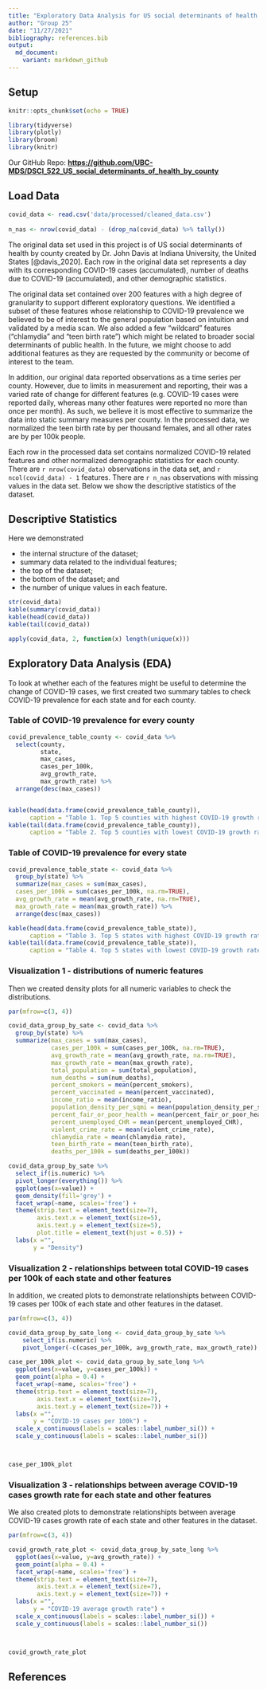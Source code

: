 ---
title: "Exploratory Data Analysis for US social determinants of health by county dataset"
author: "Group 25"
date: "11/27/2021"
bibliography: references.bib
output:
  md_document:
    variant: markdown_github
---


## Setup

```{r setup, include=FALSE}
knitr::opts_chunk$set(echo = TRUE)
```

```{r load libraries, message=FALSE, warning=FALSE}
library(tidyverse)
library(plotly)
library(broom)
library(knitr)
```

Our GitHub Repo:
[**https://github.com/UBC-MDS/DSCI_522_US_social_determinants_of_health_by_county**](https://github.com/UBC-MDS/DSCI_522_US_social_determinants_of_health_by_county){.uri}

## Load Data

```{r load datasets for this assignment, message=FALSE}
covid_data <- read.csv('data/processed/cleaned_data.csv')
  
n_nas <- nrow(covid_data) - (drop_na(covid_data) %>% tally())

```


The original data set used in this project is of US social determinants
of health by county created by Dr. John Davis at Indiana University, the
United States [@davis_2020]. Each row in the original data set represents a day with its corresponding
COVID-19 cases (accumulated), number of deaths due to COVID-19
(accumulated), and other demographic statistics.

The original data set contained over 200
features with a high degree of granularity to support different
exploratory questions. We identified a subset of these features whose
relationship to COVID-19 prevalence we believed to be of interest to the
general population based on intuition and validated by a media scan. We
also added a few "wildcard" features ("chlamydia" and "teen birth rate")
which might be related to broader social determinants of public health.
In the future, we might choose to add additional features as they are
requested by the community or become of interest to the team.

In addition, our original data reported observations as a time series per county. However, due to limits in measurement and reporting, their was a varied rate of change for different features (e.g. COVID-19 cases were reported daily, whereas many other features were reported no more than once per month). As such, we believe it is most effective to summarize the data into static summary measures per county. In the processed data, we normalized the teen birth rate by per thousand females, and all other rates are by per 100k people. 

Each row in the processed data set contains normalized COVID-19 related features and other normalized demographic statistics for each county. There are `r nrow(covid_data)` observations in the data set, and
`r ncol(covid_data) - 1` features. There are `r n_nas` observations with
missing values in the data set. Below we show the descriptive statistics
of the dataset. 


## Descriptive Statistics

Here we demonstrated

-   the internal structure of the dataset;
-   summary data related to the individual features;
-   the top of the dataset;
-   the bottom of the dataset; and
-   the number of unique values in each feature.

```{r check the descriptive stats of the data frame}
str(covid_data)
kable(summary(covid_data))
kable(head(covid_data))
kable(tail(covid_data))

apply(covid_data, 2, function(x) length(unique(x)))
```



## Exploratory Data Analysis (EDA)

To look at whether each of the features might be useful to determine the change of COVID-19 cases, we first created two summary tables to check COVID-19 prevalence for each state and for each county. 



### Table of COVID-19 prevalence for every county

```{r table of covid prevalence for each county, message=FALSE}
covid_prevalence_table_county <- covid_data %>%
  select(county, 
         state, 
         max_cases, 
         cases_per_100k, 
         avg_growth_rate, 
         max_growth_rate) %>%
  arrange(desc(max_cases)) 


kable(head(data.frame(covid_prevalence_table_county)), 
      caption = "Table 1. Top 5 counties with highest COVID-19 growth rate.")
kable(tail(data.frame(covid_prevalence_table_county)), 
      caption = "Table 2. Top 5 counties with lowest COVID-19 growth rate.")

```

### Table of COVID-19 prevalence for every state

```{r table of covid prevalence for each state, message=FALSE}
covid_prevalence_table_state <- covid_data %>%
  group_by(state) %>%
  summarize(max_cases = sum(max_cases),
  cases_per_100k = sum(cases_per_100k, na.rm=TRUE),
  avg_growth_rate = mean(avg_growth_rate, na.rm=TRUE), 
  max_growth_rate = mean(max_growth_rate)) %>%
  arrange(desc(max_cases)) 

kable(head(data.frame(covid_prevalence_table_state)), 
      caption = "Table 3. Top 5 states with highest COVID-19 growth rate.")
kable(tail(data.frame(covid_prevalence_table_state)), 
      caption = "Table 4. Top 5 states with lowest COVID-19 growth rate.")
```


### Visualization 1 - distributions of numeric features

Then we created density plots for all numeric variables to check the distributions.

```{r density plots for numeric variables, warning=FALSE, fig.cap="Figure 1. Density plots of numeric feature", out.width="100%"}


par(mfrow=c(3, 4))

covid_data_group_by_sate <- covid_data %>%
  group_by(state) %>%
  summarize(max_cases = sum(max_cases),
            cases_per_100k = sum(cases_per_100k, na.rm=TRUE),
            avg_growth_rate = mean(avg_growth_rate, na.rm=TRUE), 
            max_growth_rate = mean(max_growth_rate),
            total_population = sum(total_population), 
            num_deaths = sum(num_deaths),
            percent_smokers = mean(percent_smokers),
            percent_vaccinated = mean(percent_vaccinated),
            income_ratio = mean(income_ratio),
            population_density_per_sqmi = mean(population_density_per_sqmi),
            percent_fair_or_poor_health = mean(percent_fair_or_poor_health),
            percent_unemployed_CHR = mean(percent_unemployed_CHR),
            violent_crime_rate = mean(violent_crime_rate),
            chlamydia_rate = mean(chlamydia_rate),
            teen_birth_rate = mean(teen_birth_rate),
            deaths_per_100k = sum(deaths_per_100k)) 

covid_data_group_by_sate %>%
  select_if(is.numeric) %>%
  pivot_longer(everything()) %>%
  ggplot(aes(x=value)) + 
  geom_density(fill='grey') +
  facet_wrap(~name, scales='free') + 
  theme(strip.text = element_text(size=7),
        axis.text.x = element_text(size=5), 
        axis.text.y = element_text(size=5), 
        plot.title = element_text(hjust = 0.5)) +
  labs(x ="", 
       y = "Density") 


```

### Visualization 2 - relationships between total COVID-19 cases per 100k of each state and other features

In addition, we created plots to demonstrate relationshipts between COVID-19 cases per 100k of each state and other features in the dataset.

```{r cases per 100k vs other features, warning=FALSE, fig.cap="Figure 2. Plots of total COVID-19 cases per 100k v.s. other features", out.width="100%"}
par(mfrow=c(3, 4))

covid_data_group_by_sate_long <- covid_data_group_by_sate %>%
    select_if(is.numeric) %>%
    pivot_longer(-c(cases_per_100k, avg_growth_rate, max_growth_rate)) 

case_per_100k_plot <- covid_data_group_by_sate_long %>%
  ggplot(aes(x=value, y=cases_per_100k)) + 
  geom_point(alpha = 0.4) +
  facet_wrap(~name, scales='free') +
  theme(strip.text = element_text(size=7),
        axis.text.x = element_text(size=7), 
        axis.text.y = element_text(size=7)) +
  labs(x ="", 
       y = "COVID-19 cases per 100k") +
  scale_x_continuous(labels = scales::label_number_si()) +
  scale_y_continuous(labels = scales::label_number_si())



case_per_100k_plot
```

### Visualization 3 - relationships between average COVID-19 cases growth rate for each state and other features

We also created plots to demonstrate relationshipts between average COVID-19 cases growth rate of each state and other features in the dataset.


```{r growth rate vs other features, warning=FALSE, fig.cap="Figure 3. Plots of average COVID-19 growth rate v.s. other features", out.width="100%"}
par(mfrow=c(3, 4))

covid_growth_rate_plot <- covid_data_group_by_sate_long %>%
  ggplot(aes(x=value, y=avg_growth_rate)) + 
  geom_point(alpha = 0.4) +
  facet_wrap(~name, scales='free') +
  theme(strip.text = element_text(size=7),
        axis.text.x = element_text(size=7), 
        axis.text.y = element_text(size=7)) +
  labs(x ="", 
       y = "COVID-19 average growth rate") +
  scale_x_continuous(labels = scales::label_number_si()) +
  scale_y_continuous(labels = scales::label_number_si())



covid_growth_rate_plot
```

## References